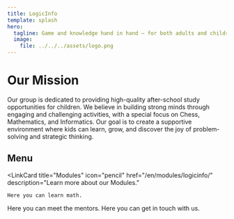 ```yaml
---
title: LogicInfo
template: splash
hero:
  tagline: Game and knowledge hand in hand — for both adults and children!
  image:
    file: ../../../assets/logo.png
---
```



# Our Mission
Our group is dedicated to providing high-quality after-school study opportunities for children.
We believe in building strong minds through engaging and challenging activities, with a special focus on Chess, Mathematics, and Informatics.
Our goal is to create a supportive environment where kids can learn, grow, and discover the joy of problem-solving and strategic thinking.

## Menu
<LinkCard
	title="Modules"
	icon="pencil"
	href="/en/modules/logicinfo/"
	description="Learn more about our Modules."
>
	Here you can learn math.
</LinkCard>
<LinkCard
	title="Mentors"
	icon="people"
	href="/en/mentors/mirka/"
	description="Get to know our Mentors."
>
	Here you can meet the mentors.
</LinkCard>
<LinkCard
	title="Contact"
	icon="add-document"
	href="/en/contact/"
	description="Contact Us!"
>
	Here you can get in touch with us.
</LinkCard>

